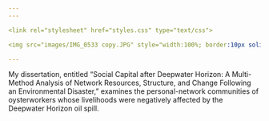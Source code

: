 ```yaml
---
---

<link rel="stylesheet" href="styles.css" type="text/css">

<img src="images/IMG_0533 copy.JPG" style="width:100%; border:10px solid; margin-right: 20px" align="center">

---
```


My dissertation, entitled “Social Capital after Deepwater Horizon: A Multi-Method Analysis of Network Resources, Structure, and Change Following an Environmental Disaster,” examines the personal-network communities of oysterworkers whose livelihoods were negatively affected by the Deepwater Horizon oil spill.